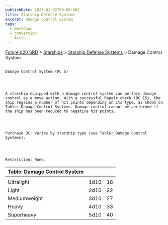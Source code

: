 ```yaml
---
publishDate: 2023-01-02T00:00:00Z
title: Starship Defense Systems
excerpt: Damage Control System
tags:
  - markdown
  - conversion
  - Astro
---
```







[Future d20 SRD](/#futureD20)
     > [Starships](future-d20-srd-starships-index)
     > [Starship Defense Systems](future-d20-srd-starships-starship-defense-systems-index)
     > Damage Control System
    




## 
    Damage Control System (PL 5)
   



    A starship equipped with a damage control system can perform damage control as a move action. With a successful Repair check (DC 15), the ship regains a number of hit points depending on its type, as shown on Table: Damage Control Systems. Damage control cannot be performed if the ship has been reduced to negative hit points.
   



    Purchase DC: Varies by starship type (see Table: Damage Control Systems).
   



    Restriction: None.
   


| Table: Damage Control System |  |  |
| :------------------------------ | :--: | --: |
|  |  |  |
| Ultralight | 1d10 | 18 |
| Light | 2d10 | 22 |
| Mediumweight | 3d10 | 27 |
| Heavy | 4d10 | 33 |
| Superheavy | 5d10 | 40 |






